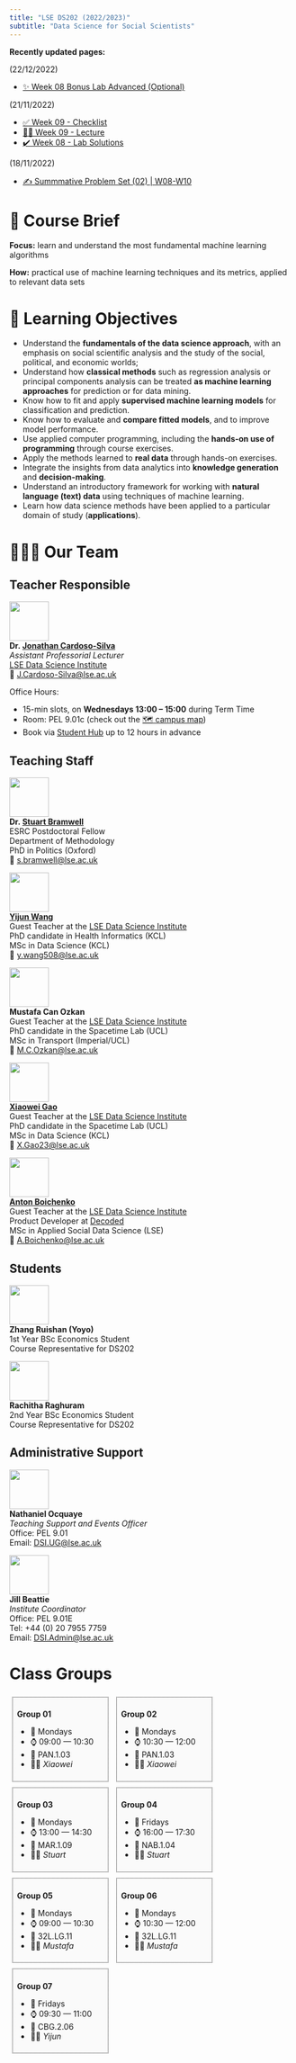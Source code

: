 ```yaml
---
title: "LSE DS202 (2022/2023)"
subtitle: "Data Science for Social Scientists"
---
```


::: callout-important

**Recently updated pages:**

(22/12/2022)

- [✨ Week 08 Bonus Lab Advanced (Optional)](/weeks/week08/lab_advanced.qmd)

(21/11/2022)

- [✅ Week 09 - Checklist](/weeks/week09/checklist.qmd)
- [👨‍🏫 Week 09 - Lecture](/weeks/week09/lecture.qmd)
- [✔️ Week 08 - Lab Solutions](/weeks/week08/lab_solutions.qmd)

(18/11/2022)

- [✍️ Summmative Problem Set (02) | W08-W10](/assessments/summative2.qmd)

:::


# 📑 Course Brief

**Focus:** learn and understand the most fundamental machine learning algorithms

**How:** practical use of machine learning techniques and its metrics, applied to relevant data sets

# 🎯 Learning Objectives

- Understand the **fundamentals of the data science approach**, with an emphasis on social scientific analysis and the study of the social, political, and economic worlds;
- Understand how **classical methods** such as regression analysis or principal components analysis can be treated **as machine learning approaches** for prediction or for data mining.
- Know how to fit and apply **supervised machine learning models** for classification and prediction.
- Know how to evaluate and **compare fitted models**, and to improve model performance.
- Use applied computer programming, including the **hands-on use of programming** through course exercises.
- Apply the methods learned to **real data** through hands-on exercises.
- Integrate the insights from data analytics into **knowledge generation** and **decision-making**.
- Understand an introductory framework for working with **natural language (text) data** using techniques of machine learning.
- Learn how data science methods have been applied to a particular domain of study (**applications**).

# 🧑🏻‍🏫 Our Team

::: {.panel-tabset}
## Teacher Responsible


![](/figures/people/JonathanCardosoSilva_2022.jpg){fig-align="left" fig-alt="Photo of Dr. Jonathan Cardoso-Silva" width="5em"}  
**Dr. [Jonathan Cardoso-Silva](https://www.lse.ac.uk/DSI/People/Jonathan-Cardoso-Silva)** <br/>
_Assistant Professorial Lecturer_ <br/>
[LSE Data Science Institute](https://lse.ac.uk/dsi)</a><br/>
📧 [J.Cardoso-Silva@lse.ac.uk](mailto:J.Cardoso-Silva@lse.ac.uk)

Office Hours: 

- 15-min slots, on **Wednesdays 13:00 – 15:00** during Term Time
- Room: PEL 9.01c (check out the [🗺️ campus map](https://www.lse.ac.uk/lse-information/assets/documents/21-0099-Campus-Map-update-241121-V6.pdf))
- Book via [Student Hub](https://studenthub.lse.ac.uk/) up to 12 hours in advance

## Teaching Staff

![](/figures/people/stuart.jpg){fig-align="left" fig-alt="Photo of Stuart Bramwell" width="5em"}  
**Dr. [Stuart Bramwell](https://www.lse.ac.uk/Methodology/People/Academic-Staff/Stuart-Bramwell/Stuart-Bramwell)** <br/>
ESRC Postdoctoral Fellow <br/> 
Department of Methodology<br/>
PhD in Politics (Oxford)<br/>
📧 [s.bramwell@lse.ac.uk](mailto:s.bramwell@lse.ac.uk)

![](/figures/people/Yijun.jpg){fig-align="left" fig-alt="Photo of Yijun Wang" width="5em"}  
**[Yijun Wang](https://www.kcl.ac.uk/people/yijun-wang)** <br/>
Guest Teacher at the [LSE Data Science Institute](https://lse.ac.uk/dsi)<br/> 
PhD candidate in Health Informatics (KCL) <br/>
MSc in Data Science (KCL) <br/>
📧 [y.wang508@lse.ac.uk](mailto:y.wang508@lse.ac.uk)

![](/figures/people/mustafa.jfif){fig-align="left" fig-alt="Photo of Mustafa Can Ozkan" width="5em"}  
**Mustafa Can Ozkan** <br/>
Guest Teacher at the [LSE Data Science Institute](https://lse.ac.uk/dsi)<br> 
PhD candidate in the Spacetime Lab (UCL) <br> 
MSc in Transport (Imperial/UCL) <br/>
📧 [M.C.Ozkan@lse.ac.uk](mailto:M.C.Ozkan@lse.ac.uk)


![](/figures/people/Xiaowei.png){fig-align="left" fig-alt="Photo of Xiaowei Gao" width="5em"}  
**[Xiaowei Gao](https://github.com/UCLWilson)** <br/>
Guest Teacher at the [LSE Data Science Institute](https://lse.ac.uk/dsi)<br> 
PhD candidate in the Spacetime Lab (UCL) <br/> 
MSc in Data Science (KCL) <br/>
📧 [X.Gao23@lse.ac.uk](mailto:X.Gao23@lse.ac.uk)

![](/figures/people/Anton.jpg){fig-align="left" fig-alt="Photo of Anton Boichenko" width="5em"}  
**[Anton Boichenko](http://boychenko.pro/)** <br/>
Guest Teacher at the [LSE Data Science Institute](https://lse.ac.uk/dsi)<br> 
Product Developer at [Decoded](https://decoded.com/) <br> 
MSc in Applied Social Data Science (LSE) <br/>
📧 [A.Boichenko@lse.ac.uk](mailto:A.Boichenko@lse.ac.uk)

## Students


![](/figures/people/Yoyo.png){fig-align="left" fig-alt="Photo of Zhang Ruishan (Yoyo)" width="5em"}  
**Zhang Ruishan (Yoyo)** <br/>
1st Year BSc Economics Student <br/>
Course Representative for DS202

![](/figures/people/Rachitha.png){fig-align="left" fig-alt="Photo of Rachitha Raghuram" width="5em"}  
**Rachitha Raghuram** <br/>
2nd Year BSc Economics Student <br/>
Course Representative for DS202

## Administrative Support


![](/figures/people/Nathaniel-Ocquaye-Cropped-450x450.jpg){fig-align="left" fig-alt="Photo of Nathaniel Ocquaye" width="5em"}  
**Nathaniel Ocquaye** <br/>
_Teaching Support and Events Officer_<br/>
Office: PEL 9.01<br/>
Email: [DSI.UG@lse.ac.uk](mailto:DSI.UG@lse.ac.uk)

![](/figures/people/Jill-Beattie.png){fig-align="left" fig-alt="Photo of Jill Beattie" width="5em"}  
**Jill Beattie** <br/>
_Institute Coordinator_<br/>
Office: PEL 9.01E<br/>
Tel: +44 (0) 20 7955 7759<br/>
Email: [DSI.Admin@lse.ac.uk](mailto:DSI.Admin@lse.ac.uk)

:::



# Class Groups


::: {style="display:inline-block;width: 30.5%;border-style: dotted;border-width: 1px;border-color: &quot;#fefefe&quot;; margin:1%;padding:1.5%;background-color:#fafafa"}
**Group 01**

- 📆 Mondays
- ⌚ 09:00 — 10:30
- 📍 PAN.1.03
- 🧑‍🏫 _Xiaowei_
:::


::: {style="display:inline-block;width: 30.5%;border-style: dotted;border-width: 1px;border-color: &quot;#fefefe&quot;; margin:1%;padding:1.5%;background-color:#fafafa"}
**Group 02**

- 📆 Mondays
- ⌚ 10:30 — 12:00
- 📍 PAN.1.03
- 🧑‍🏫 _Xiaowei_
        
:::

::: {style="display:inline-block;width: 30.5%;border-style: dotted;border-width: 1px;border-color: &quot;#fefefe&quot;; margin:1%;padding:1.5%;background-color:#fafafa"}
**Group 03**

- 📆 Mondays
- ⌚ 13:00 — 14:30
- 📍 MAR.1.09
- 🧑‍🏫 _Stuart_
        
:::

::: {style="display:inline-block;width: 30.5%;border-style: dotted;border-width: 1px;border-color: &quot;#fefefe&quot;; margin:1%;padding:1.5%;background-color:#fafafa"}
**Group 04**

- 📆 Fridays
- ⌚ 16:00 — 17:30
- 📍 NAB.1.04
- 🧑‍🏫 _Stuart_
        
:::

::: {style="display:inline-block;width: 30.5%;border-style: dotted;border-width: 1px;border-color: &quot;#fefefe&quot;; margin:1%;padding:1.5%;background-color:#fafafa"}
**Group 05**

- 📆 Mondays
- ⌚ 09:00 — 10:30
- 📍 32L.LG.11
- 🧑‍🏫 _Mustafa_
:::

::: {style="display:inline-block;width: 30.5%;border-style: dotted;border-width: 1px;border-color: &quot;#fefefe&quot;; margin:1%;padding:1.5%;background-color:#fafafa"}
**Group 06**

- 📆 Mondays
- ⌚ 10:30 — 12:00
- 📍 32L.LG.11
- 🧑‍🏫 _Mustafa_
:::

::: {style="display:inline-block;width: 30.5%;border-style: dotted;border-width: 1px;border-color: &quot;#fefefe&quot;; margin:1%;padding:1.5%;background-color:#fafafa"}
**Group 07**

- 📆 Fridays
- ⌚ 09:30 — 11:00
- 📍 CBG.2.06
- 🧑‍🏫 _Yijun_
:::
